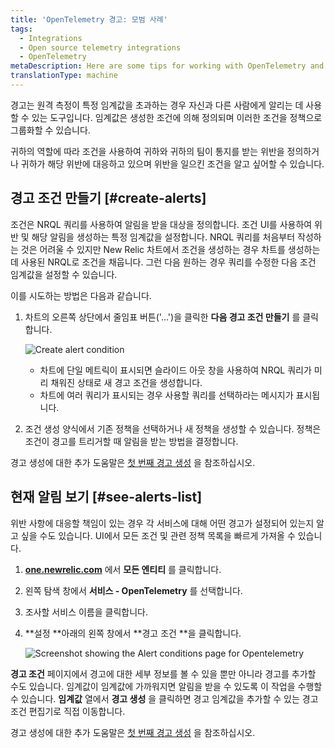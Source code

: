 ```yaml
---
title: 'OpenTelemetry 경고: 모범 사례'
tags:
  - Integrations
  - Open source telemetry integrations
  - OpenTelemetry
metaDescription: Here are some tips for working with OpenTelemetry and New Relic alerts.
translationType: machine
---
```




경고는 원격 측정이 특정 임계값을 초과하는 경우 자신과 다른 사람에게 알리는 데 사용할 수 있는 도구입니다. 임계값은 생성한 조건에 의해 정의되며 이러한 조건을 정책으로 그룹화할 수 있습니다.

귀하의 역할에 따라 조건을 사용하여 귀하와 귀하의 팀이 통지를 받는 위반을 정의하거나 귀하가 해당 위반에 대응하고 있으며 위반을 일으킨 조건을 알고 싶어할 수 있습니다.

## 경고 조건 만들기 [#create-alerts]

조건은 NRQL 쿼리를 사용하여 알림을 받을 대상을 정의합니다. 조건 UI를 사용하여 위반 및 해당 알림을 생성하는 특정 임계값을 설정합니다. NRQL 쿼리를 처음부터 작성하는 것은 어려울 수 있지만 New Relic 차트에서 조건을 생성하는 경우 차트를 생성하는 데 사용된 NRQL로 조건을 채웁니다. 그런 다음 원하는 경우 쿼리를 수정한 다음 조건 임계값을 설정할 수 있습니다.

이를 시도하는 방법은 다음과 같습니다.

1. 차트의 오른쪽 상단에서 줄임표 버튼('...')을 클릭한 **다음 경고 조건 만들기** 를 클릭합니다.

   <img
     src={opentelemetryCreateAlertCondition}
     title="Create alert condition"
     alt="Create alert condition"
   />

   * 차트에 단일 메트릭이 표시되면 슬라이드 아웃 창을 사용하여 NRQL 쿼리가 미리 채워진 상태로 새 경고 조건을 생성합니다.
   * 차트에 여러 쿼리가 표시되는 경우 사용할 쿼리를 선택하라는 메시지가 표시됩니다.

2. 조건 생성 양식에서 기존 정책을 선택하거나 새 정책을 생성할 수 있습니다. 정책은 조건이 경고를 트리거할 때 알림을 받는 방법을 결정합니다.

경고 생성에 대한 추가 도움말은 [첫 번째 경고 생성](/docs/alerts-applied-intelligence/new-relic-alerts/get-started/your-first-nrql-condition) 을 참조하십시오.

## 현재 알림 보기 [#see-alerts-list]

위반 사항에 대응할 책임이 있는 경우 각 서비스에 대해 어떤 경고가 설정되어 있는지 알고 싶을 수도 있습니다. UI에서 모든 조건 및 관련 정책 목록을 빠르게 가져올 수 있습니다.

1. **[one.newrelic.com](https://one.newrelic.com/all-capabilities)** 에서 **모든 엔티티** 를 클릭합니다.

2. 왼쪽 탐색 창에서 **서비스 - OpenTelemetry** 를 선택합니다.

3. 조사할 서비스 이름을 클릭합니다.

4. **설정 **아래의 왼쪽 창에서 **경고 조건 **을 클릭합니다.

   <img src={opentelemetryAlertsConditionList} title="Screenshot showing the Alert conditions page for Opentelemetry" alt="Screenshot showing the Alert conditions page for Opentelemetry"/>

**경고 조건** 페이지에서 경고에 대한 세부 정보를 볼 수 있을 뿐만 아니라 경고를 추가할 수도 있습니다. 임계값이 임계값에 가까워지면 알림을 받을 수 있도록 이 작업을 수행할 수 있습니다. **임계값** 열에서 **경고 생성** 을 클릭하면 경고 임계값을 추가할 수 있는 경고 조건 편집기로 직접 이동합니다.

경고 생성에 대한 추가 도움말은 [첫 번째 경고 생성](/docs/alerts-applied-intelligence/new-relic-alerts/get-started/your-first-nrql-condition) 을 참조하십시오.